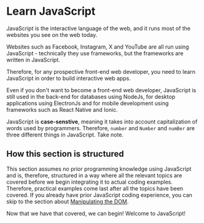 
# Learn JavaScript

JavaScript is the interactive language of the web, and it runs most of the websites you see on the web today.

Websites such as Facebook, Instagram, X and YouTube are all run using JavaScript - technically they use frameworks, but the frameworks are written in JavaScript.

Therefore, for any prospective front-end web developer, you need to learn JavaScript in order to build interactive web apps. 

Even if you don't want to become a front-end web developer, JavaScript is still used in the back-end for databases using NodeJs, for desktop applications using ElectronJs and for mobile development using frameworks such as React Native and Ionic.

JavaScript is **case-senstive**, meaning it takes into account capitalization of words used by programmers. Therefore, `number` and `Number` and `numBer` are three different things in JavaScript. Take note.

## How this section is structured

This section assumes no prior programming knowledge using JavaScript and is, therefore, structured in a way where all the relevant topics are covered before we begin integrating it to actual coding examples. Therefore, practical examples come last after all the topics have been covered. If you already have prior JavaScript coding experience, you can skip to the section about [Manipulating the DOM](/web-development/javascript/manipulating-the-dom).

Now that we have that covered, we can begin! Welcome to JavaScript!